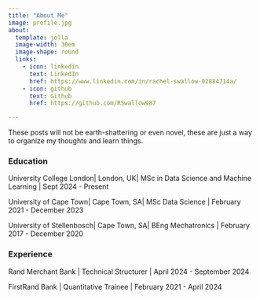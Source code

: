 ```yaml
---
title: "About Me"
image: profile.jpg
about:
  template: jolla
  image-width: 30em
  image-shape: round
  links:
    - icon: linkedin
      text: LinkedIn
      href: https://www.linkedin.com/in/rachel-swallow-02884714a/
    - icon: github
      text: Github
      href: https://github.com/RSwallow987

---
```


These posts will not be earth-shattering or even novel, these are just a way to organize my thoughts and learn things. 


### Education

University College London| London, UK|
MSc in Data Science and Machine Learning | Sept 2024 - Present

University of Cape Town| Cape Town, SA| 
MSc Data Science | February 2021 - December 2023

University of Stellenbosch| Cape Town, SA|
BEng Mechatronics | February 2017 - December 2020

### Experience

Rand Merchant Bank | Technical Structurer | April 2024 - September 2024

FirstRand Bank | Quantitative Trainee | February 2021 - April 2024
